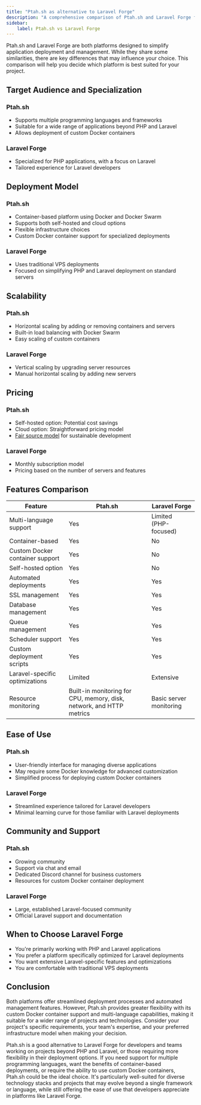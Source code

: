 ```yaml
---
title: "Ptah.sh as alternative to Laravel Forge"
description: "A comprehensive comparison of Ptah.sh and Laravel Forge for application deployment and management."
sidebar:
    label: Ptah.sh vs Laravel Forge
---
```


Ptah.sh and Laravel Forge are both platforms designed to simplify application deployment and management. While they share some similarities, there are key differences that may influence your choice. This comparison will help you decide which platform is best suited for your project.

## Target Audience and Specialization

### Ptah.sh
- Supports multiple programming languages and frameworks
- Suitable for a wide range of applications beyond PHP and Laravel
- Allows deployment of custom Docker containers

### Laravel Forge
- Specialized for PHP applications, with a focus on Laravel
- Tailored experience for Laravel developers

## Deployment Model

### Ptah.sh
- Container-based platform using Docker and Docker Swarm
- Supports both self-hosted and cloud options
- Flexible infrastructure choices
- Custom Docker container support for specialized deployments

### Laravel Forge
- Uses traditional VPS deployments
- Focused on simplifying PHP and Laravel deployment on standard servers

## Scalability

### Ptah.sh
- Horizontal scaling by adding or removing containers and servers
- Built-in load balancing with Docker Swarm
- Easy scaling of custom containers

### Laravel Forge
- Vertical scaling by upgrading server resources
- Manual horizontal scaling by adding new servers

## Pricing

### Ptah.sh
- Self-hosted option: Potential cost savings
- Cloud option: Straightforward pricing model
- [Fair source model](/blog/2024-08-09-we-use-fair-source/) for sustainable development

### Laravel Forge
- Monthly subscription model
- Pricing based on the number of servers and features

## Features Comparison

| Feature | Ptah.sh | Laravel Forge |
|---------|---------|---------------|
| Multi-language support | Yes | Limited (PHP-focused) |
| Container-based | Yes | No |
| Custom Docker container support | Yes | No |
| Self-hosted option | Yes | No |
| Automated deployments | Yes | Yes |
| SSL management | Yes | Yes |
| Database management | Yes | Yes |
| Queue management | Yes | Yes |
| Scheduler support | Yes | Yes |
| Custom deployment scripts | Yes | Yes |
| Laravel-specific optimizations | Limited | Extensive |
| Resource monitoring | Built-in monitoring for CPU, memory, disk, network, and HTTP metrics | Basic server monitoring |

## Ease of Use

### Ptah.sh
- User-friendly interface for managing diverse applications
- May require some Docker knowledge for advanced customization
- Simplified process for deploying custom Docker containers

### Laravel Forge
- Streamlined experience tailored for Laravel developers
- Minimal learning curve for those familiar with Laravel deployments

## Community and Support

### Ptah.sh
- Growing community
- Support via chat and email
- Dedicated Discord channel for business customers
- Resources for custom Docker container deployment

### Laravel Forge
- Large, established Laravel-focused community
- Official Laravel support and documentation

## When to Choose Laravel Forge

- You're primarily working with PHP and Laravel applications
- You prefer a platform specifically optimized for Laravel deployments
- You want extensive Laravel-specific features and optimizations
- You are comfortable with traditional VPS deployments

<DocsCTA />

## Conclusion

Both platforms offer streamlined deployment processes and automated management features. However, Ptah.sh provides greater flexibility with its custom Docker container support and multi-language capabilities, making it suitable for a wider range of projects and technologies. Consider your project's specific requirements, your team's expertise, and your preferred infrastructure model when making your decision.

Ptah.sh is a good alternative to Laravel Forge for developers and teams working on projects beyond PHP and Laravel, or those requiring more flexibility in their deployment options. If you need support for multiple programming languages, want the benefits of container-based deployments, or require the ability to use custom Docker containers, Ptah.sh could be the ideal choice. It's particularly well-suited for diverse technology stacks and projects that may evolve beyond a single framework or language, while still offering the ease of use that developers appreciate in platforms like Laravel Forge.
